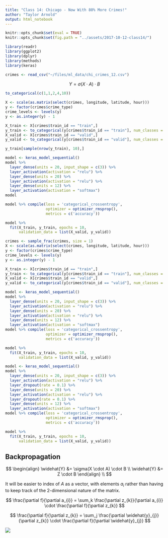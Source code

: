 ```yaml
---
title: "Class 14: Chicago - Now With 80% More Crimes!"
author: "Taylor Arnold"
output: html_notebook
---
```


```r
knitr::opts_chunk$set(eval = TRUE)
knitr::opts_chunk$set(fig.path = "../assets/2017-10-12-class14/")
```

```r
library(readr)
library(ggplot2)
library(dplyr)
library(methods)
library(keras)
```

```r
crimes <- read_csv("~/files/ml_data/chi_crimes_12.csv")
```

$$ Y = \sigma(X \cdot A) \cdot B $$


```r
to_categorical(c(1,1,2,4,10))
```

```r
X <- scale(as.matrix(select(crimes, longitude, latitude, hour)))
y <- factor(crimes$crime_type)
crime_levels <- levels(y)
y <- as.integer(y) - 1

X_train <- X[crimes$train_id == "train",]
y_train <- to_categorical(y[crimes$train_id == "train"], num_classes = 12)
X_valid <- X[crimes$train_id == "valid",]
y_valid <- to_categorical(y[crimes$train_id == "valid"], num_classes = 12)
```

```r
y_train[sample(nrow(y_train), 10),]
```

```r
model <- keras_model_sequential()
model %>%
  layer_dense(units = 20, input_shape = c(3)) %>%
  layer_activation(activation = "relu") %>%
  layer_dense(units = 20) %>%
  layer_activation(activation = "relu") %>%
  layer_dense(units = 12) %>%
  layer_activation(activation = "softmax")
model
```


```r
model %>% compile(loss = 'categorical_crossentropy',
                  optimizer = optimizer_rmsprop(),
                  metrics = c('accuracy'))
```

```r
model %>%
  fit(X_train, y_train, epochs = 10,
      validation_data = list(X_valid, y_valid))
```

```r
crimes <- sample_frac(crimes, size = 1)
X <- scale(as.matrix(select(crimes, longitude, latitude, hour)))
y <- factor(crimes$crime_type)
crime_levels <- levels(y)
y <- as.integer(y) - 1

X_train <- X[crimes$train_id == "train",]
y_train <- to_categorical(y[crimes$train_id == "train"], num_classes = 12)
X_valid <- X[crimes$train_id == "valid",]
y_valid <- to_categorical(y[crimes$train_id == "valid"], num_classes = 12)
```

```r
model <- keras_model_sequential()
model %>%
  layer_dense(units = 20, input_shape = c(3)) %>%
  layer_activation(activation = "relu") %>%
  layer_dense(units = 20) %>%
  layer_activation(activation = "relu") %>%
  layer_dense(units = 12) %>%
  layer_activation(activation = "softmax")
model %>% compile(loss = 'categorical_crossentropy',
                  optimizer = optimizer_rmsprop(),
                  metrics = c('accuracy'))
```


```r
model %>%
  fit(X_train, y_train, epochs = 10,
      validation_data = list(X_valid, y_valid))
```

```r
model <- keras_model_sequential()
model %>%
  layer_dense(units = 20, input_shape = c(3)) %>%
  layer_activation(activation = "relu") %>%
  layer_dropout(rate = 0.1) %>%
  layer_dense(units = 20) %>%
  layer_activation(activation = "relu") %>%
  layer_dropout(rate = 0.1) %>%
  layer_dense(units = 12) %>%
  layer_activation(activation = "softmax")
model %>% compile(loss = 'categorical_crossentropy',
                  optimizer = optimizer_rmsprop(),
                  metrics = c('accuracy'))
```


```r
model %>%
  fit(X_train, y_train, epochs = 10,
      validation_data = list(X_valid, y_valid))
```

## Backpropagation

$$ \begin{align} \widehat{Y} &= \sigma(X \cdot A) \cdot B \\
                 \widehat{Y} &= Z \cdot B \end{align} \\
                 $$

It will be easier to index of $A$ as a vector, with elements $a_i$ rather than
having to keep track of the 2-dimensional nature of the matrix.

$$ \frac{\partial f}{\partial a_{i}} =
    \sum_k \frac{\partial z_{k}}{\partial a_{i}} \cdot \frac{\partial f}{\partial z_{k}} $$


$$ \frac{\partial f}{\partial z_{k}} =
    \sum_j \frac{\partial \widehat{y}_{j}}{\partial z_{k}} \cdot \frac{\partial f}{\partial \widehat{y}_{j}} $$


![](img/tikz40.png)







